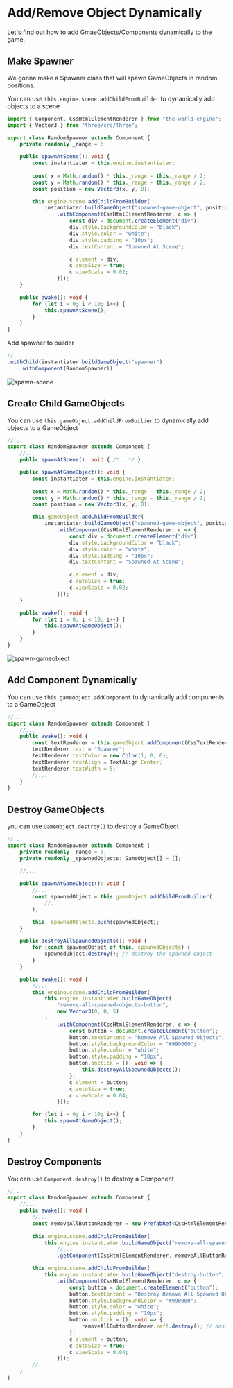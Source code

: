 
# Add/Remove Object Dynamically

Let's find out how to add GmaeObjects/Components dynamically to the game.

## Make Spawner

We gonna make a Spawner class that will spawn GameObjects in random positions.

You can use `this.engine.scene.addChildFromBuilder` to dynamically add objects to a scene

```typescript title="./src/asset/script/RandomSpawner.ts"
import { Component, CssHtmlElementRenderer } from "the-world-engine";
import { Vector3 } from "three/src/Three";

export class RandomSpawner extends Component {
    private readonly _range = 6;

    public spawnAtScene(): void {
        const instantiater = this.engine.instantiater;
        
        const x = Math.random() * this._range - this._range / 2;
        const y = Math.random() * this._range - this._range / 2;
        const position = new Vector3(x, y, 0);

        this.engine.scene.addChildFromBuilder(
            instantiater.buildGameObject("spawned-game-object", position)
                .withComponent(CssHtmlElementRenderer, c => {
                    const div = document.createElement("div");
                    div.style.backgroundColor = "black";
                    div.style.color = "white";
                    div.style.padding = "10px";
                    div.textContent = "Spawned At Scene";

                    c.element = div;
                    c.autoSize = true;
                    c.viewScale = 0.02;
                }));
    }

    public awake(): void {
        for (let i = 0; i < 10; i++) {
            this.spawnAtScene();
        }
    }
}
```

Add spawner to builder

```typescript title="./src/asset/Bootstrapper.ts"
//...
.withChild(instantiater.buildGameObject("spawner")
    .withComponent(RandomSpawner))
```

<DocumentGame bootstrapper={Bootstrapper1} ignoreEvents />

![spawn-scene](/img/1-getting-started/8-add-object-dynamically/spawn-scene.png)

## Create Child GameObjects

You can use `this.gameObject.addChildFromBuilder` to dynamically add objects to a GameObject

```typescript title="./src/asset/script/Spawner.ts"
//...
export class RandomSpawner extends Component {
    //...
    public spawnAtScene(): void { /*...*/ }

    public spawnAtGameObject(): void {
        const instantiater = this.engine.instantiater;
        
        const x = Math.random() * this._range - this._range / 2;
        const y = Math.random() * this._range - this._range / 2;
        const position = new Vector3(x, y, 0);

        this.gameObject.addChildFromBuilder(
            instantiater.buildGameObject("spawned-game-object", position)
                .withComponent(CssHtmlElementRenderer, c => {
                    const div = document.createElement("div");
                    div.style.backgroundColor = "black";
                    div.style.color = "white";
                    div.style.padding = "10px";
                    div.textContent = "Spawned At Scene";

                    c.element = div;
                    c.autoSize = true;
                    c.viewScale = 0.02;
                }));
    }

    public awake(): void {
        for (let i = 0; i < 10; i++) {
            this.spawnAtGameObject();
        }
    }
}
```

<DocumentGame bootstrapper={Bootstrapper2} ignoreEvents />

![spawn-gameobject](/img/1-getting-started/8-add-object-dynamically/spawn-gameobject.png)

## Add Component Dynamically

You can use `this.gameobject.addComponent` to dynamically add components to a GameObject

```typescript title="./src/asset/script/Spawner.ts"
//...
export class RandomSpawner extends Component {
    //...
    public awake(): void {
        const textRenderer = this.gameObject.addComponent(CssTextRenderer)!;
        textRenderer.text = "Spawner";
        textRenderer.textColor = new Color(1, 0, 0);
        textRenderer.textAlign = TextAlign.Center;
        textRenderer.textWidth = 5;
        //...
    }
}
```

<DocumentGame bootstrapper={Bootstrapper3} ignoreEvents />

## Destroy GameObjects

you can use `GameObject.destroy()` to destroy a GameObject

```typescript title="./src/asset/script/Spawner.ts"
//...
export class RandomSpawner extends Component {
    private readonly _range = 6;
    private readonly _spawnedObjects: GameObject[] = [];
    
    //...

    public spawnAtGameObject(): void {
        //...
        const spawnedObject = this.gameObject.addChildFromBuilder(
            //...
        );

        this._spawnedObjects.push(spawnedObject);
    }

    public destroyAllSpawnedObjects(): void {
        for (const spawnedObject of this._spawnedObjects) {
            spawnedObject.destroy(); // destroy the spawned object
        }
    }

    public awake(): void {
        //...
        this.engine.scene.addChildFromBuilder(
            this.engine.instantiater.buildGameObject(
                "remove-all-spawned-objects-button",
                new Vector3(0, 0, 5)
            )
                .withComponent(CssHtmlElementRenderer, c => {
                    const button = document.createElement("button");
                    button.textContent = "Remove All Spawned Objects";
                    button.style.backgroundColor = "#990000";
                    button.style.color = "white";
                    button.style.padding = "10px";
                    button.onclick = (): void => {
                        this.destroyAllSpawnedObjects();
                    };
                    c.element = button;
                    c.autoSize = true;
                    c.viewScale = 0.04;
                }));

        for (let i = 0; i < 10; i++) {
            this.spawnAtGameObject();
        }
    }
}
```

<DocumentGame bootstrapper={Bootstrapper4} allowScroll />

## Destroy Components

You can use `Component.destroy()` to destroy a Component

```typescript title="./src/asset/script/Spawner.ts"
//...
export class RandomSpawner extends Component {
    //...
    public awake(): void {
        //...
        const removeAllButtonRenderer = new PrefabRef<CssHtmlElementRenderer>();
        
        this.engine.scene.addChildFromBuilder(
            this.engine.instantiater.buildGameObject("remove-all-spawned-objects-button", new Vector3(0, 0, 5))
                //...
                .getComponent(CssHtmlElementRenderer, removeAllButtonRenderer));

        this.engine.scene.addChildFromBuilder(
            this.engine.instantiater.buildGameObject("destroy-button", new Vector3(0, -2, 5))
                .withComponent(CssHtmlElementRenderer, c => {
                    const button = document.createElement("button");
                    button.textContent = "Destroy Remove All Spawned Objects Button";
                    button.style.backgroundColor = "#990000";
                    button.style.color = "white";
                    button.style.padding = "10px";
                    button.onclick = (): void => {
                        removeAllButtonRenderer.ref!.destroy(); // destroy the remove all button
                    };
                    c.element = button;
                    c.autoSize = true;
                    c.viewScale = 0.04;
                }));
        //...
    }
}
```

<DocumentGame bootstrapper={Bootstrapper5} allowScroll />
